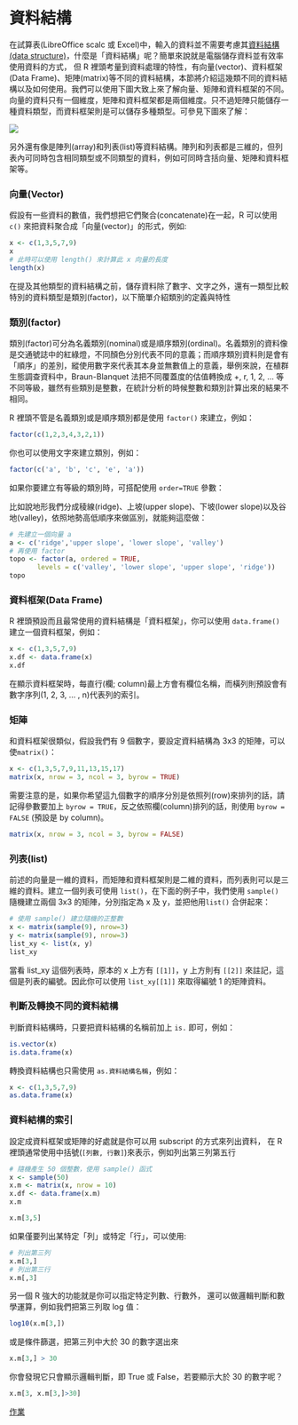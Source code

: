 # 資料結構

在試算表(LibreOffice scalc 或 Excel)中，輸入的資料並不需要考慮其[資料結構(data structure)](https://en.wikipedia.org/wiki/Data_structure)，什麼是「資料結構」呢？簡單來說就是電腦儲存資料並有效率使用資料的方式，
但 R 裡頭考量到資料處理的特性，有向量(vector)、資料框架(Data Frame)、矩陣(matrix)等不同的資料結構，本節將介紹這幾類不同的資料結構以及如何使用。我們可以使用下圖大致上來了解向量、矩陣和資料框架的不同。向量的資料只有一個維度，矩陣和資料框架都是兩個維度。只不過矩陣只能儲存一種資料類型，而資料框架則是可以儲存多種類型。可參見下圖來了解：


![](https://i.imgur.com/L3m2gF1.png)

另外還有像是陣列(array)和列表(list)等資料結構。陣列和列表都是三維的，但列表內可同時包含相同類型或不同類型的資料，例如可同時含括向量、矩陣和資料框架等。


### 向量(Vector)

假設有一些資料的數值，我們想把它們聚合(concatenate)在一起，R 可以使用 ``c()`` 來把資料聚合成「向量(vector)」的形式，例如:

```r
x <- c(1,3,5,7,9)
x
# 此時可以使用 length() 來計算此 x 向量的長度
length(x)
```
在提及其他類型的資料結構之前，儲存資料除了數字、文字之外，還有一類型比較特別的資料類型是類別(factor)，以下簡單介紹類別的定義與特性

### 類別(factor)

類別(factor)可分為名義類別(nominal)或是順序類別(ordinal)。名義類別的資料像是交通號誌中的紅綠燈，不同顏色分別代表不同的意義；而順序類別資料則是會有「順序」的差別，縱使用數字來代表其本身並無數值上的意義，舉例來說，在植群生態調查資料中，Braun-Blanquet 法把不同覆蓋度的估值轉換成 +, r, 1, 2, ... 等不同等級，雖然有些類別是整數，在統計分析的時候整數和類別計算出來的結果不相同。

R 裡頭不管是名義類別或是順序類別都是使用 ``factor()`` 來建立，例如：

```r
factor(c(1,2,3,4,3,2,1))
```

你也可以使用文字來建立類別，例如：

```r
factor(c('a', 'b', 'c', 'e', 'a'))
```

如果你要建立有等級的類別時，可搭配使用 ``order=TRUE`` 參數：

比如說地形我們分成稜線(ridge)、上坡(upper slope)、下坡(lower slope)以及谷地(valley)，依照地勢高低順序來做區別，就能夠這麼做：

```r
# 先建立一個向量 a
a <- c('ridge','upper slope', 'lower slope', 'valley')
# 再使用 factor
topo <- factor(a, ordered = TRUE,
       levels = c('valley', 'lower slope', 'upper slope', 'ridge'))
topo
```

### 資料框架(Data Frame)

R 裡頭預設而且最常使用的資料結構是「資料框架」，你可以使用 ``data.frame()``
建立一個資料框架，例如：

```r
x <- c(1,3,5,7,9)
x.df <- data.frame(x)
x.df
```

在顯示資料框架時，每直行(欄; column)最上方會有欄位名稱，而橫列則預設會有數字序列(1, 2, 3, ... , n)代表列的索引。

### 矩陣

和資料框架很類似，假設我們有 9 個數字，要設定資料結構為 3x3 的矩陣，可以使``matrix()``：

```r
x <- c(1,3,5,7,9,11,13,15,17)
matrix(x, nrow = 3, ncol = 3, byrow = TRUE)
```

需要注意的是，如果你希望這九個數字的順序分別是依照列(row)來排列的話，請記得參數要加上 ``byrow = TRUE``，反之依照欄(column)排列的話，則使用 ``byrow = FALSE`` (預設是 by column)。

```r
matrix(x, nrow = 3, ncol = 3, byrow = FALSE)
```

### 列表(list)

前述的向量是一維的資料，而矩陣和資料框架則是二維的資料，而列表則可以是三維的資料。建立一個列表可使用 ``list()``，在下面的例子中，我們使用 ``sample()`` 
隨機建立兩個 3x3 的矩陣，分別指定為 x 及 y，並把他用``list()`` 合併起來：

```r
# 使用 sample() 建立隨機的正整數
x <- matrix(sample(9), nrow=3)
y <- matrix(sample(9), nrow=3)
list_xy <- list(x, y)
list_xy
```

當看 list_xy 這個列表時，原本的 x 上方有 ``[[1]]``，y 上方則有 ``[[2]]`` 來註記，這個是列表的編號。因此你可以使用 ``list_xy[[1]]`` 來取得編號 1 的矩陣資料。

### 判斷及轉換不同的資料結構

判斷資料結構時，只要把資料結構的名稱前加上 ``is.`` 即可，例如：

```r
is.vector(x)
is.data.frame(x)
```

轉換資料結構也只需使用 ``as.資料結構名稱``，例如：

```r
x <- c(1,3,5,7,9)
as.data.frame(x)
```

### 資料結構的索引

設定成資料框架或矩陣的好處就是你可以用 subscript 的方式來列出資料，
在 R 裡頭通常使用中括號(``[列數, 行數]``)來表示，例如列出第三列第五行

```r
# 隨機產生 50 個整數，使用 sample() 函式
x <- sample(50)
x.m <- matrix(x, nrow = 10)
x.df <- data.frame(x.m)
x.m
```
```r
x.m[3,5]
```

如果僅要列出某特定「列」或特定「行」，可以使用:

```r
# 列出第三列
x.m[3,]
# 列出第三行
x.m[,3]
```

另一個 R 強大的功能就是你可以指定特定列數、行數外，
還可以做邏輯判斷和數學運算，例如我們把第三列取 log 值：

```r
log10(x.m[3,])
```

或是條件篩選，把第三列中大於 30 的數字選出來

```r
x.m[3,] > 30
```

你會發現它只會顯示邏輯判斷，即 True 或 False，若要顯示大於 30 的數字呢？

```r
x.m[3, x.m[3,]>30]
```

[作業](https://hackmd.io/toYS6t6BTAOFivs1mrnVGg)
